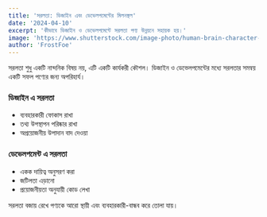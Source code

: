 ```yaml
---
title: 'সরলতা: ডিজাইন এবং ডেভেলপমেন্টের মিলনস্থল'
date: '2024-04-10'
excerpt: 'কীভাবে ডিজাইন ও ডেভেলপমেন্টে সরলতা পণ্য উন্নয়নে সহায়ক হয়।'
image: 'https://www.shutterstock.com/image-photo/human-brain-character-adorned-stylish-600nw-2317787017.jpg'
author: 'FrostFoe'
---
```


সরলতা শুধু একটি নান্দনিক বিষয় নয়, এটি একটি কার্যকরী কৌশল। ডিজাইন ও ডেভেলপমেন্টের মধ্যে সরলতার সমন্বয় একটি সফল পণ্যের জন্য অপরিহার্য।

### ডিজাইন এ সরলতা

- ব্যবহারকারী ফোকাস রাখা
- তথ্য উপস্থাপন পরিষ্কার রাখা
- অপ্রয়োজনীয় উপাদান বাদ দেওয়া

### ডেভেলপমেন্ট এ সরলতা

- একক দায়িত্ব অনুসরণ করা
- জটিলতা এড়ানো
- প্রয়োজনীয়তা অনুযায়ী কোড লেখা

সরলতা বজায় রেখে পণ্যকে আরো স্থায়ী এবং ব্যবহারকারী-বান্ধব করে তোলা যায়।
